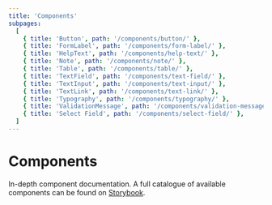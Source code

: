 ```yaml
---
title: 'Components'
subpages:
  [
    { title: 'Button', path: '/components/button/' },
    { title: 'FormLabel', path: '/components/form-label/' },
    { title: 'HelpText', path: '/components/help-text/' },
    { title: 'Note', path: '/components/note/' },
    { title: 'Table', path: '/components/table/' },
    { title: 'TextField', path: '/components/text-field/' },
    { title: 'TextInput', path: '/components/text-input/' },
    { title: 'TextLink', path: '/components/text-link/' },
    { title: 'Typography', path: '/components/typography/' },
    { title: 'ValidationMessage', path: '/components/validation-message/' },
    { title: 'Select Field', path: '/components/select-field/' },
  ]
---
```



# Components

In-depth component documentation. A full catalogue of available components can be found on [Storybook](https://f36-storybook.contentful.com/).
